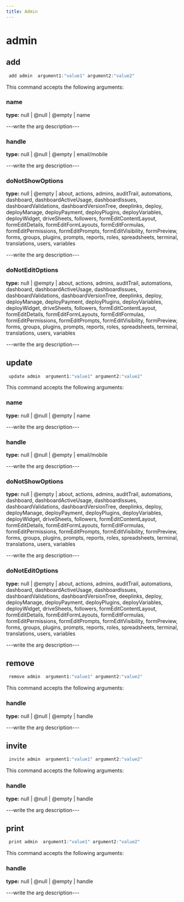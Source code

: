 ```yaml
---
title: Admin
---
```


# admin

## add

```js filename="Terminal" copy
 add admin  argument1:"value1" argument2:"value2"
```

This command accepts the following arguments:

### name
**type:** null | @null | @empty | name

---write the arg description---

### handle
**type:** null | @null | @empty | email/mobile

---write the arg description---

### doNotShowOptions
**type:** null | @empty | about, actions, admins, auditTrail, automations, dashboard, dashboardActiveUsage, dashboardIssues, dashboardValidations, dashboardVersionTree, deeplinks, deploy, deployManage, deployPayment, deployPlugins, deployVariables, deployWidget, driveSheets, followers, formEditContentLayout, formEditDetails, formEditFormLayouts, formEditFormulas, formEditPermissions, formEditPrompts, formEditVisibility, formPreview, forms, groups, plugins, prompts, reports, roles, spreadsheets, terminal, translations, users, variables

---write the arg description---

### doNotEditOptions
**type:** null | @empty | about, actions, admins, auditTrail, automations, dashboard, dashboardActiveUsage, dashboardIssues, dashboardValidations, dashboardVersionTree, deeplinks, deploy, deployManage, deployPayment, deployPlugins, deployVariables, deployWidget, driveSheets, followers, formEditContentLayout, formEditDetails, formEditFormLayouts, formEditFormulas, formEditPermissions, formEditPrompts, formEditVisibility, formPreview, forms, groups, plugins, prompts, reports, roles, spreadsheets, terminal, translations, users, variables

---write the arg description---


## update

```js filename="Terminal" copy
 update admin  argument1:"value1" argument2:"value2"
```

This command accepts the following arguments:

### name
**type:** null | @null | @empty | name

---write the arg description---

### handle
**type:** null | @null | @empty | email/mobile

---write the arg description---

### doNotShowOptions
**type:** null | @empty | about, actions, admins, auditTrail, automations, dashboard, dashboardActiveUsage, dashboardIssues, dashboardValidations, dashboardVersionTree, deeplinks, deploy, deployManage, deployPayment, deployPlugins, deployVariables, deployWidget, driveSheets, followers, formEditContentLayout, formEditDetails, formEditFormLayouts, formEditFormulas, formEditPermissions, formEditPrompts, formEditVisibility, formPreview, forms, groups, plugins, prompts, reports, roles, spreadsheets, terminal, translations, users, variables

---write the arg description---

### doNotEditOptions
**type:** null | @empty | about, actions, admins, auditTrail, automations, dashboard, dashboardActiveUsage, dashboardIssues, dashboardValidations, dashboardVersionTree, deeplinks, deploy, deployManage, deployPayment, deployPlugins, deployVariables, deployWidget, driveSheets, followers, formEditContentLayout, formEditDetails, formEditFormLayouts, formEditFormulas, formEditPermissions, formEditPrompts, formEditVisibility, formPreview, forms, groups, plugins, prompts, reports, roles, spreadsheets, terminal, translations, users, variables

---write the arg description---


## remove

```js filename="Terminal" copy
 remove admin  argument1:"value1" argument2:"value2"
```

This command accepts the following arguments:

### handle
**type:** null | @null | @empty | handle

---write the arg description---


## invite

```js filename="Terminal" copy
 invite admin  argument1:"value1" argument2:"value2"
```

This command accepts the following arguments:

### handle
**type:** null | @null | @empty | handle

---write the arg description---


## print

```js filename="Terminal" copy
 print admin  argument1:"value1" argument2:"value2"
```

This command accepts the following arguments:

### handle
**type:** null | @null | @empty | handle

---write the arg description---


